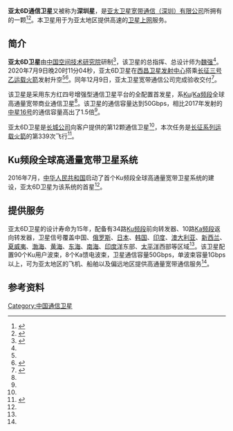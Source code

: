 {{UTC+8}}{{Infobox spacecraft|Name=亚太6D通信卫星|Organisation=[[亚太通信卫星有限公司|亚太通信卫星有限公司]]|Major_Contractors=[[中国航天科技集团五院|中国航天科技集团五院]]|Mission_Type=提供高通量宽带通信服务|Satellite_Of=[[地球|地球]]|Launch Date=2020年7月9日晚20时11分04秒|Carrier_Rocket=[[长征三号乙运载火箭|长征三号乙运载火箭]]|Launch_Site=[[西昌卫星发射中心|西昌卫星发射中心]]|Orbit_regime=[[地球同步转移轨道|地球同步转移轨道]]|Longitude=东经134°E|Mission_Duration=15年}}'''亚太6D通信卫星'''又被称为'''深圳星'''，是[[亚太卫星宽带通信公司|亚太卫星宽带通信（深圳）有限公司]]所拥有的一颗{{Internal link helper/en|高通量通信卫星|High-throughput satellite}}<ref name=":0">{{Cite web|title=亚太6D卫星发射成功|url=http://www.apsat.com/news_view.aspx?TypeId=4&Id=417&Fid=t2:4:2|accessdate=2020-12-09|author=|date=2020-07-09|format=|publisher=亚太卫星宽带通信（深圳）有限公司|agency=|language=zh|doi=|archiveurl=https://web.archive.org/web/20201209122029/http://www.apsat.com/news_view.aspx?TypeId=4&Id=417&Fid=t2%3A4%3A2|archivedate=2020-12-09|dead-url=no}}</ref><ref name=":2">{{Cite web|title=50Gbps！我国通信容量最大卫星升空|url=http://www.xinhuanet.com/tech/2020-07/10/c_1126220247.htm|accessdate=2020-12-09|author=记者 付毅飞|date=2020-07-10|format=|publisher=新华网|agency=科技日报|language=zh|archiveurl=https://web.archive.org/web/20201209141210/http://www.xinhuanet.com/tech/2020-07/10/c_1126220247.htm|archivedate=2020-12-09|dead-url=no}}</ref>。本卫星用于为亚太地区提供高速的[[卫星上网|卫星上网]]服务。

== 简介 ==
'''亚太6D卫星'''由[[中国空间技术研究院|中国空间技术研究院]]研制<ref name=":3">{{Cite web|title=亚太6D卫星项目圆满完成在轨交付|url=https://www.sohu.com/a/437263901_123753|accessdate=2020-12-09|author=中国新闻网|date=2020-12-09|format=|publisher=搜狐网|agency=中新社|language=zh|archiveurl=https://web.archive.org/web/20201209140414/https://www.sohu.com/a/437263901_123753|archivedate=2020-12-09|dead-url=no}}</ref>，该卫星的总指挥、总设计师为[[魏强|魏强]]<ref name=":2" />。2020年7月9日晚20时11分04秒，亚太6D卫星在[[西昌卫星发射中心|西昌卫星发射中心]]搭乘[[长征三号乙运载火箭|长征三号乙运载火箭]]发射升空<ref name=":0" /><ref>{{Cite web|title=亚太6D通信卫星刷新国内同类通信卫星多项纪录-新华网|url=http://www.xinhuanet.com/2020-07/09/c_1126218503.htm|accessdate=2021-02-15|4=|work=新华网|archive-date=2020-08-06|archive-url=https://web.archive.org/web/20200806141034/http://www.xinhuanet.com/2020-07/09/c_1126218503.htm|dead-url=no}}</ref>。同年12月9日，亚太卫星宽带通信公司完成验收交付<ref name=":1">{{Cite web|title=亚太6D卫星正式在轨交付|url=https://www.thepaper.cn/newsDetail_forward_10331582|accessdate=2020-12-09|author=|date=2020-12-09|format=|publisher=澎湃|agency=新华社|language=zh|archiveurl=https://web.archive.org/web/20201209122041/https://www.thepaper.cn/newsDetail_forward_10331582|archivedate=2020-12-09|dead-url=no}}</ref>。

该卫星是采用东方红四号增强型通信卫星平台的全配置首发星，系[[Ku频段|Ku]]/[[Ka波段|Ka频段]]全球高通量宽带商业通信卫星<ref name=":0" />。该卫星的通信容量达到50Gbps，相比2017年发射的[[中星十六号|中星16号]]的通信容量高出了1.5倍<ref name=":2" />。

亚太6D卫星是[[长城公司|长城公司]]向客户提供的第12颗通信卫星<ref name=":3" />，本次任务是[[长征系列运载火箭|长征系列运载火箭]]的第339次飞行<ref>{{Cite web|title=我国成功发射亚太6D卫星|url=https://www.imsilkroad.com/news/p/418434.html|accessdate=2020-12-09|author=李国利、朱霄雄|date=2020-07-10|format=|publisher=|agency=新华社|language=zh|archiveurl=https://web.archive.org/web/20201209140315/https://www.imsilkroad.com/news/p/418434.html|archivedate=2020-12-09|dead-url=yes}}</ref>。

== Ku频段全球高通量宽带卫星系统 ==
2016年7月，[[中华人民共和国|中华人民共和国]]启动了首个Ku频段全球高通量宽带卫星系统的建设，亚太6D卫星为该系统的首星<ref name=":2" />。

== 提供服务 ==
亚太6D卫星的设计寿命为15年，配备有34路[[Ku频段|Ku频段]]前向转发器、10路[[Ka波段|Ka频段]]返向转发器，卫星信号覆盖中国、[[俄罗斯|俄罗斯]]、[[日本|日本]]、[[大韩民国|韩国]]、[[印度|印度]]、[[澳大利亚|澳大利亚]]、[[新西兰|新西兰]]、[[夏威夷州|夏威夷]]、[[渤海|渤海]]、[[黄海|黄海]]、[[东海|东海]]、[[南海|南海]]、[[印度洋|印度洋]]东部、[[太平洋|太平洋]]西部等区域<ref name=":0" />。该卫星配置90个Ku用户波束，8个Ka馈电波束，卫星通信容量50Gbps，单波束容量1Gbps以上，可为亚太地区的飞机、船舶以及偏远地区提供高通量宽带通信服务<ref name=":0" />。

== 参考资料 ==
<references group=""></references>
{{中华人民共和国航天|state=collapsed}}
[[Category:中国通信卫星|Category:中国通信卫星]]